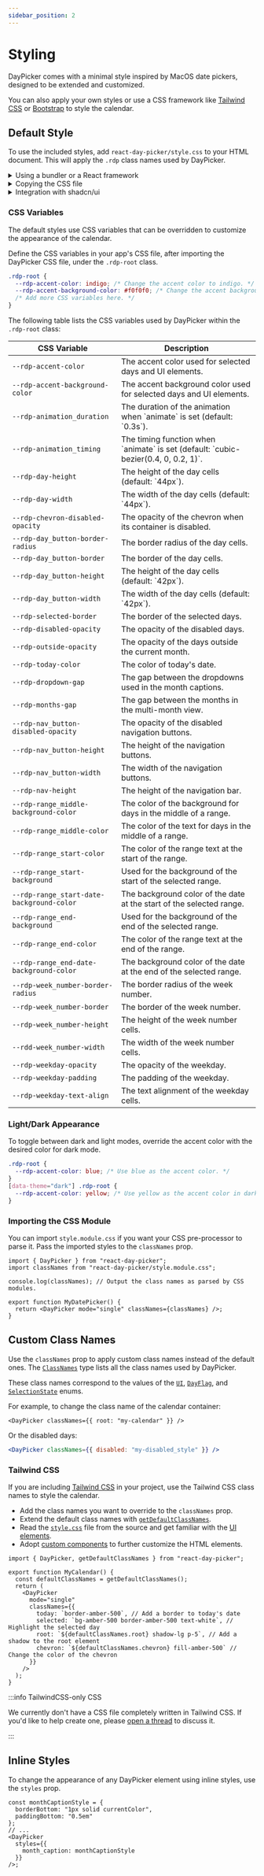```yaml
---
sidebar_position: 2
---
```


# Styling

DayPicker comes with a minimal style inspired by MacOS date pickers, designed to be extended and customized.

You can also apply your own styles or use a CSS framework like [Tailwind CSS](https://tailwindcss.com) or [Bootstrap](https://getbootstrap.com) to style the calendar.

## Default Style

To use the included styles, add `react-day-picker/style.css` to your HTML document. This will apply the `.rdp` class names used by DayPicker.

<details>
<summary>Using a bundler or a React framework</summary>

If you are using a React framework, such as [Next.js](http://nextjs.org) or [Gatsby](https://www.gatsbyjs.com), or a bundler like Webpack with [css-loader](https://webpack.js.org/loaders/css-loader/), import the CSS file in your app's main JavaScript or TypeScript file:

```tsx title="./App.jsx"
import "react-day-picker/style.css";
```

</details>

<details>
<summary>Copying the CSS file</summary>

If you are not using a bundler, you can copy the CSS file to your project. See the [style.css](https://github.com/gpbl/react-day-picker/blob/main/src/style.css) file in the DayPicker repository for the source.

```html title="./public/index.html"
<style>
  /* Copy the content of the style.css file here. */
</style>
```

</details>

<details>
<summary>Integration with shadcn/ui</summary>

The current [shadcn/ui](https://ui.shadcn.com) does not show the latest version. For a proper integration, please refer to [date-picker.luca-felix.com](https://date-picker.luca-felix.com).

</details>

### CSS Variables

The default styles use CSS variables that can be overridden to customize the appearance of the calendar.

Define the CSS variables in your app's CSS file, after importing the DayPicker CSS file, under the `.rdp-root` class.

```css title="./app/global.css"
.rdp-root {
  --rdp-accent-color: indigo; /* Change the accent color to indigo. */
  --rdp-accent-background-color: #f0f0f0; /* Change the accent background color. */
  /* Add more CSS variables here. */
}
```

The following table lists the CSS variables used by DayPicker within the `.rdp-root` class:

<table class="no-wrap-table">
  <thead>
    <tr>
      <th>CSS Variable</th>
      <th>Description</th>
    </tr>
  </thead>
  <tbody>
    <tr>
      <td>
        <code>--rdp-accent-color</code>
      </td>
      <td>The accent color used for selected days and UI elements.</td>
    </tr>
    <tr>
      <td>
        <code>--rdp-accent-background-color</code>
      </td>
      <td>
        The accent background color used for selected days and UI elements.
      </td>
    </tr>
    <tr>
      <td>
        <code>--rdp-animation_duration</code>
      </td>
      <td>
        The duration of the animation when `animate` is set (default: `0.3s`).
      </td>
    </tr>
    <tr>
      <td>
        <code>--rdp-animation_timing</code>
      </td>
      <td>
        The timing function when `animate` is set (default: `cubic-bezier(0.4,
        0, 0.2, 1)`.
      </td>
    </tr>
    <tr>
      <td>
        <code>--rdp-day-height</code>
      </td>
      <td>The height of the day cells (default: `44px`).</td>
    </tr>
    <tr>
      <td>
        <code>--rdp-day-width</code>
      </td>
      <td>The width of the day cells (default: `44px`).</td>
    </tr>
    <tr>
      <td>
        <code>--rdp-chevron-disabled-opacity</code>
      </td>
      <td>The opacity of the chevron when its container is disabled.</td>
    </tr>
    <tr>
      <td>
        <code>--rdp-day_button-border-radius</code>
      </td>
      <td>The border radius of the day cells.</td>
    </tr>
    <tr>
      <td>
        <code>--rdp-day_button-border</code>
      </td>
      <td>The border of the day cells.</td>
    </tr>
    <tr>
      <td>
        <code>--rdp-day_button-height</code>
      </td>
      <td>The height of the day cells (default: `42px`).</td>
    </tr>
    <tr>
      <td>
        <code>--rdp-day_button-width</code>
      </td>
      <td>The width of the day cells (default: `42px`).</td>
    </tr>
    <tr>
      <td>
        <code>--rdp-selected-border</code>
      </td>
      <td>The border of the selected days.</td>
    </tr>
    <tr>
      <td>
        <code>--rdp-disabled-opacity</code>
      </td>
      <td>The opacity of the disabled days.</td>
    </tr>
    <tr>
      <td>
        <code>--rdp-outside-opacity</code>
      </td>
      <td>The opacity of the days outside the current month.</td>
    </tr>
    <tr>
      <td>
        <code>--rdp-today-color</code>
      </td>
      <td>The color of today's date.</td>
    </tr>
    <tr>
      <td>
        <code>--rdp-dropdown-gap</code>
      </td>
      <td>The gap between the dropdowns used in the month captions.</td>
    </tr>
    <tr>
      <td>
        <code>--rdp-months-gap</code>
      </td>
      <td>The gap between the months in the multi-month view.</td>
    </tr>
    <tr>
      <td>
        <code>--rdp-nav_button-disabled-opacity</code>
      </td>
      <td>The opacity of the disabled navigation buttons.</td>
    </tr>
    <tr>
      <td>
        <code>--rdp-nav_button-height</code>
      </td>
      <td>The height of the navigation buttons.</td>
    </tr>
    <tr>
      <td>
        <code>--rdp-nav_button-width</code>
      </td>
      <td>The width of the navigation buttons.</td>
    </tr>
    <tr>
      <td>
        <code>--rdp-nav-height</code>
      </td>
      <td>The height of the navigation bar.</td>
    </tr>
    <tr>
      <td>
        <code>--rdp-range_middle-background-color</code>
      </td>
      <td>The color of the background for days in the middle of a range.</td>
    </tr>
    <tr>
      <td>
        <code>--rdp-range_middle-color</code>
      </td>
      <td>The color of the text for days in the middle of a range.</td>
    </tr>
    <tr>
      <td>
        <code>--rdp-range_start-color</code>
      </td>
      <td>The color of the range text at the start of the range.</td>
    </tr>
    <tr>
      <td>
        <code>--rdp-range_start-background</code>
      </td>
      <td>Used for the background of the start of the selected range.</td>
    </tr>
    <tr>
      <td>
        <code>--rdp-range_start-date-background-color</code>
      </td>
      <td>
        The background color of the date at the start of the selected range.
      </td>
    </tr>
    <tr>
      <td>
        <code>--rdp-range_end-background</code>
      </td>
      <td>Used for the background of the end of the selected range.</td>
    </tr>
    <tr>
      <td>
        <code>--rdp-range_end-color</code>
      </td>
      <td>The color of the range text at the end of the range.</td>
    </tr>
    <tr>
      <td>
        <code>--rdp-range_end-date-background-color</code>
      </td>
      <td>
        The background color of the date at the end of the selected range.
      </td>
    </tr>
    <tr>
      <td>
        <code>--rdp-week_number-border-radius</code>
      </td>
      <td>The border radius of the week number.</td>
    </tr>
    <tr>
      <td>
        <code>--rdp-week_number-border</code>
      </td>
      <td>The border of the week number.</td>
    </tr>
    <tr>
      <td>
        <code>--rdp-week_number-height</code>
      </td>
      <td>The height of the week number cells.</td>
    </tr>
    <tr>
      <td>
        <code>--rdd-week_number-width</code>
      </td>
      <td>The width of the week number cells.</td>
    </tr>
    <tr>
      <td>
        <code>--rdp-weekday-opacity</code>
      </td>
      <td>The opacity of the weekday.</td>
    </tr>
    <tr>
      <td>
        <code>--rdp-weekday-padding</code>
      </td>
      <td>The padding of the weekday.</td>
    </tr>
    <tr>
      <td>
        <code>--rdp-weekday-text-align</code>
      </td>
      <td>The text alignment of the weekday cells.</td>
    </tr>
  </tbody>
</table>

### Light/Dark Appearance

To toggle between dark and light modes, override the accent color with the desired color for dark mode.

```css
.rdp-root {
  --rdp-accent-color: blue; /* Use blue as the accent color. */
}
[data-theme="dark"] .rdp-root {
  --rdp-accent-color: yellow; /* Use yellow as the accent color in dark mode. */
}
```

### Importing the CSS Module

You can import `style.module.css` if you want your CSS pre-processor to parse it. Pass the imported styles to the `classNames` prop.

```tsx title="./MyDatePicker.jsx"
import { DayPicker } from "react-day-picker";
import classNames from "react-day-picker/style.module.css";

console.log(classNames); // Output the class names as parsed by CSS modules.

export function MyDatePicker() {
  return <DayPicker mode="single" classNames={classNames} />;
}
```

## Custom Class Names

Use the `classNames` prop to apply custom class names instead of the default ones. The [`ClassNames`](../api/type-aliases/ClassNames.md) type lists all the class names used by DayPicker.

These class names correspond to the values of the [`UI`](../api/enumerations/UI.md), [`DayFlag`](../api/enumerations/DayFlag.md), and [`SelectionState`](../api/enumerations/SelectionState.md) enums.

For example, to change the class name of the calendar container:

```tsx
<DayPicker classNames={{ root: "my-calendar" }} />
```

Or the disabled days:

```jsx
<DayPicker classNames={{ disabled: "my-disabled_style" }} />
```

### Tailwind CSS

If you are including [Tailwind CSS](https://tailwindcss.com) in your project, use the Tailwind CSS class names to style the calendar.

- Add the class names you want to override to the `classNames` prop.
- Extend the default class names with [`getDefaultClassNames`](../api/functions/getDefaultClassNames.md).
- Read the [`style.css`](https://github.com/gpbl/react-day-picker/blob/main/src/style.css) file from the source and get familiar with the [UI elements](../docs/anatomy.mdx).
- Adopt [custom components](../guides/custom-components.mdx) to further customize the HTML elements.

```tsx
import { DayPicker, getDefaultClassNames } from "react-day-picker";

export function MyCalendar() {
  const defaultClassNames = getDefaultClassNames();
  return (
    <DayPicker
      mode="single"
      classNames={{
        today: `border-amber-500`, // Add a border to today's date
        selected: `bg-amber-500 border-amber-500 text-white`, // Highlight the selected day
        root: `${defaultClassNames.root} shadow-lg p-5`, // Add a shadow to the root element
        chevron: `${defaultClassNames.chevron} fill-amber-500` // Change the color of the chevron
      }}
    />
  );
}
```

<BrowserWindow>
  <Examples.TailwindCSS />
</BrowserWindow>

:::info TailwindCSS-only CSS

We currently don't have a CSS file completely written in Tailwind CSS. If you'd like to help create one, please [open a thread](https://github.com/gpbl/react-day-picker/discussions/new?category=ideas) to discuss it.

:::

## Inline Styles

To change the appearance of any DayPicker element using inline styles, use the `styles` prop.

```tsx
const monthCaptionStyle = {
  borderBottom: "1px solid currentColor",
  paddingBottom: "0.5em"
};
// ...
<DayPicker
  styles={{
    month_caption: monthCaptionStyle
  }}
/>;
```
